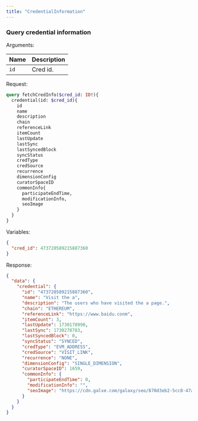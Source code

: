 ```yaml
---
title: "CredentialInformation"
---
```


### Query credential information

Arguments:

| Name     | Description       |
|----------|-------------------|
| `id`     | Cred id.          |

Request:

```graphql
query fetchCredInfo($cred_id: ID!){
  credential(id: $cred_id){
    id
    name
    description
    chain
    referenceLink
    itemCount
    lastUpdate
    lastSync
    lastSyncedBlock
    syncStatus
    credType
    credSource
    recurrence
    dimensionConfig
    curatorSpaceID
    commonInfo{
      participateEndTime,
      modificationInfo,
      seoImage
    }
  }
}
```

Variables:

```json
{
  "cred_id": 473720589215887360
}
```

Response:
```json
{
  "data": {
    "credential": {
      "id": "473720589215887360",
      "name": "Visit the a",
      "description": "The users who have visited the a page.",
      "chain": "ETHEREUM",
      "referenceLink": "https://www.baidu.conm",
      "itemCount": 3,
      "lastUpdate": 1730178990,
      "lastSync": 1730278783,
      "lastSyncedBlock": 0,
      "syncStatus": "SYNCED",
      "credType": "EVM_ADDRESS",
      "credSource": "VISIT_LINK",
      "recurrence": "NONE",
      "dimensionConfig": "SINGLE_DIMENSION",
      "curatorSpaceID": 1659,
      "commonInfo": {
        "participateEndTime": 0,
        "modificationInfo": "",
        "seoImage": "https://cdn.galxe.com/galaxy/seo/870d3eb2-5cc8-47a4-965c-1a947c08e4f4.png"
      }
    }
  }
}
```
